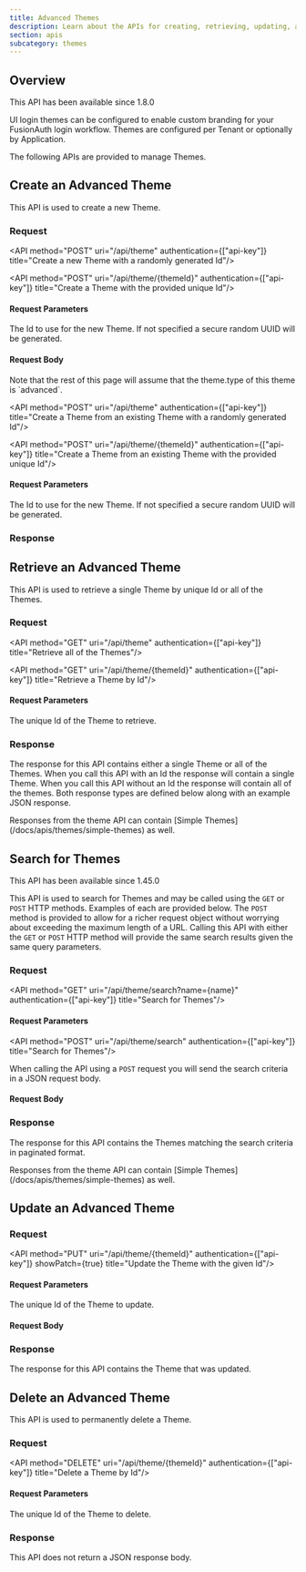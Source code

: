 ```yaml
---
title: Advanced Themes
description: Learn about the APIs for creating, retrieving, updating, and deleting hosted login page themes.
section: apis
subcategory: themes
---
```



## Overview

<Aside type="version">
This API has been available since 1.8.0
</Aside>

UI login themes can be configured to enable custom branding for your FusionAuth login workflow.  Themes are configured per Tenant or optionally by Application.

The following APIs are provided to manage Themes.

## Create an Advanced Theme

This API is used to create a new Theme.

### Request

<API method="POST" uri="/api/theme" authentication={["api-key"]} title="Create a new Theme with a randomly generated Id"/>

<API method="POST" uri="/api/theme/{themeId}" authentication={["api-key"]} title="Create a Theme with the provided unique Id"/>

#### Request Parameters

<APIBlock>
  <APIField name="themeId" type="UUID" optional defaults="secure random UUID">
    The Id to use for the new Theme. If not specified a secure random UUID will be generated.
  </APIField>
</APIBlock>

#### Request Body

<APIBlock>
  <Aside type="note">
    Note that the rest of this page will assume that the <InlineField>theme.type</InlineField> of this theme is `advanced`.
  </Aside>
  <ThemeRequestBody />
  <ThemeTemplateFields singleRequest />
</APIBlock>

<ThemeRequestBodySuffix />

<API method="POST" uri="/api/theme" authentication={["api-key"]} title="Create a Theme from an existing Theme with a randomly generated Id"/>

<API method="POST" uri="/api/theme/{themeId}" authentication={["api-key"]} title="Create a Theme from an existing Theme with the provided unique Id"/>

#### Request Parameters

<APIBlock>
  <APIField name="themeId" type="UUID" optional defaults="secure random UUID">
    The Id to use for the new Theme. If not specified a secure random UUID will be generated.
  </APIField>
</APIBlock>

<ThemeCopyRequestBody />

### Response

<StandardGetResponseCodes never_search_error />

<ThemeResponseBody />
<ThemeTemplateFields singleResponse />
<ThemeResponseBodySuffix />


## Retrieve an Advanced Theme

This API is used to retrieve a single Theme by unique Id or all of the Themes.

### Request

<API method="GET" uri="/api/theme" authentication={["api-key"]} title="Retrieve all of the Themes"/>

<API method="GET" uri="/api/theme/{themeId}" authentication={["api-key"]} title="Retrieve a Theme by Id"/>

#### Request Parameters

<APIBlock>
  <APIField name="themeId" type="UUID" required>
    The unique Id of the Theme to retrieve.
  </APIField>
</APIBlock>

### Response

The response for this API contains either a single Theme or all of the Themes. When you call this API with an Id the response will contain a single Theme. When you call this API without an Id the response will contain all of the themes. Both response types are defined below along with an example JSON response.


<StandardGetResponseCodes never_search_error />

<ThemeResponseBody />

<ThemeTemplateFields singleResponse />
<ThemeResponseBodySuffix />

<Aside type="caution">
  Responses from the theme API can contain [Simple Themes](/docs/apis/themes/simple-themes) as well.
</Aside>
<ThemeResponsesBody />
<ThemeTemplateFields response />
<ThemeResponsesBodySuffix />

## Search for Themes
<Aside type="version">
This API has been available since 1.45.0
</Aside>

This API is used to search for Themes and may be called using the `GET` or `POST` HTTP methods. Examples of each are provided below. The `POST` method is provided to allow for a richer request object without worrying about exceeding the maximum length of a URL. Calling this API with either the `GET` or `POST` HTTP method will provide the same search results given the same query parameters.

### Request

<API method="GET" uri="/api/theme/search?name={name}" authentication={["api-key"]} title="Search for Themes"/>

#### Request Parameters

<ThemeSearchRequestParameters parameter_prefix="" />

<API method="POST" uri="/api/theme/search" authentication={["api-key"]} title="Search for Themes"/>

When calling the API using a `POST` request you will send the search criteria in a JSON request body.

#### Request Body

<ThemeSearchRequestParameters parameter_prefix="search." />

<JSON title="Example JSON Request" src="themes/search-post-request.json" />

### Response

The response for this API contains the Themes matching the search criteria in paginated format.

<StandardGetResponseCodes never_missing never_search_error />

<Aside type="caution">
  Responses from the theme API can contain [Simple Themes](/docs/apis/themes/simple-themes) as well.
</Aside>
<ThemeResponsesBody include_total />
<ThemeTemplateFields />
<ThemeResponsesBodySuffix include_total />

## Update an Advanced Theme

<GenericUpdateExplanationFragment capitalized_object_name="Theme" />

### Request

<API method="PUT" uri="/api/theme/{themeId}" authentication={["api-key"]} showPatch={true} title="Update the Theme with the given Id"/>

#### Request Parameters

<APIBlock>
  <APIField name="themeId" type="UUID" required>
    The unique Id of the Theme to update.
  </APIField>
</APIBlock>

#### Request Body

<APIBlock>
  <ThemePutRequestBody />
  <ThemeTemplateFields singleRequest />
</APIBlock>
<ThemeRequestBodySuffix />

### Response

The response for this API contains the Theme that was updated.

<StandardPutResponseCodes />

<ThemeResponseBody />

<ThemeTemplateFields singleResponse />
<ThemeResponseBodySuffix />


## Delete an Advanced Theme

This API is used to permanently delete a Theme.

### Request

<API method="DELETE" uri="/api/theme/{themeId}" authentication={["api-key"]} title="Delete a Theme by Id"/>

#### Request Parameters

<APIBlock>
  <APIField name="themeId" type="UUID" required>
    The unique Id of the Theme to delete.
  </APIField>
</APIBlock>

### Response

This API does not return a JSON response body.

<StandardDeleteResponseCodes />
